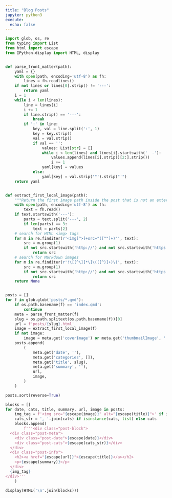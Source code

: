 ```yaml
---
title: "Blog Posts"
jupyter: python3
execute:
  echo: false
---
```


```python
import glob, os, re
from typing import List
from html import escape
from IPython.display import HTML, display


def parse_front_matter(path):
    yaml = {}
    with open(path, encoding='utf-8') as fh:
        lines = fh.readlines()
    if not lines or lines[0].strip() != '---':
        return yaml
    i = 1
    while i < len(lines):
        line = lines[i]
        i += 1
        if line.strip() == '---':
            break
        if ':' in line:
            key, val = line.split(':', 1)
            key = key.strip()
            val = val.strip()
            if val == '':
                values: List[str] = []
                while i < len(lines) and lines[i].startswith('  -'):
                    values.append(lines[i].strip()[2:].strip())
                    i += 1
                yaml[key] = values
            else:
                yaml[key] = val.strip('"').strip("'")
    return yaml


def extract_first_local_image(path):
    """Return the first image path inside the post that is not an external URL."""
    with open(path, encoding='utf-8') as fh:
        text = fh.read()
    if text.startswith('---'):
        parts = text.split('---', 2)
        if len(parts) == 3:
            text = parts[2]
    # search for HTML <img> tags
    for m in re.finditer(r'<img[^>]+src="([^"]+)"', text):
        src = m.group(1)
        if not src.startswith('http://') and not src.startswith('https://'):
            return src
    # search for Markdown images
    for m in re.finditer(r'!\[[^\]]*\]\(([^)]+)\)', text):
        src = m.group(1)
        if not src.startswith('http://') and not src.startswith('https://'):
            return src
    return None


posts = []
for f in glob.glob('posts/*.qmd'):
    if os.path.basename(f) == 'index.qmd':
        continue
    meta = parse_front_matter(f)
    slug = os.path.splitext(os.path.basename(f))[0]
    url = f'posts/{slug}.html'
    image = extract_first_local_image(f)
    if not image:
        image = meta.get('coverImage') or meta.get('thumbnailImage', '')
    posts.append(
        (
            meta.get('date', ''),
            meta.get('categories', []),
            meta.get('title', slug),
            meta.get('summary', ''),
            url,
            image,
        )
    )

posts.sort(reverse=True)

blocks = []
for date, cats, title, summary, url, image in posts:
    img_tag = f'<img src="{escape(image)}" alt="{escape(title)}">' if image else ''
    cats_str = ', '.join(cats) if isinstance(cats, list) else cats
    blocks.append(
        f'''<div class="post-block">
  <div class="post-meta">
    <div class="post-date">{escape(date)}</div>
    <div class="post-cats">{escape(cats_str)}</div>
  </div>
  <div class="post-info">
    <h2><a href="{escape(url)}">{escape(title)}</a></h2>
    <p>{escape(summary)}</p>
  </div>
  {img_tag}
</div>'''
    )

display(HTML('\n'.join(blocks)))
```

